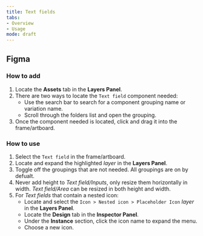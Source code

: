 ```yaml
---
title: Text fields 
tabs: 
- Overview
- Usage
mode: draft
---
```



## Figma


### How to add

1. Locate the **Assets** tab in the **Layers Panel**.
2. There are two ways to locate the `Text field` component needed: 
   	* Use the search bar to search for a component grouping name or variation name.
  	* Scroll through the folders list and open the grouping.
3. Once the component needed is located, click and drag it into the frame/artboard. 


### How to use

1. Select the `Text field` in the frame/artboard. 
2. Locate and expand the highlighted *layer* in the **Layers Panel**.
3. Toggle off the groupings that are not needed. All groupings are on by defualt. 
4. Never add height to *Text field/Inputs*, only resize them horizontally in width. *Text field/Area* can be resized in both height and width.
5. For *Text fields* that contain a nested icon: 
    * Locate and select the `Icon > Nested icon > Placeholder Icon` *layer* in the **Layers Panel**.
    * Locate the **Design** tab in the **Inspector Panel**.
    * Under the **Instance** section, click the icon name to expand the menu. 
    * Choose a new icon. 
